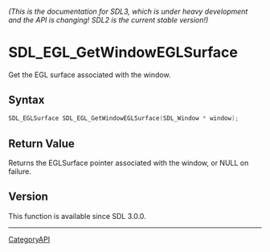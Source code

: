 ====== (This is the documentation for SDL3, which is under heavy development and the API is changing! SDL2 is the current stable version!) ======
= SDL_EGL_GetWindowEGLSurface =

Get the EGL surface associated with the window.

== Syntax ==

<syntaxhighlight lang='c'>
SDL_EGLSurface SDL_EGL_GetWindowEGLSurface(SDL_Window * window);
</syntaxhighlight>

== Return Value ==

Returns the EGLSurface pointer associated with the window, or NULL on
failure.

== Version ==

This function is available since SDL 3.0.0.

----
[[CategoryAPI]]


